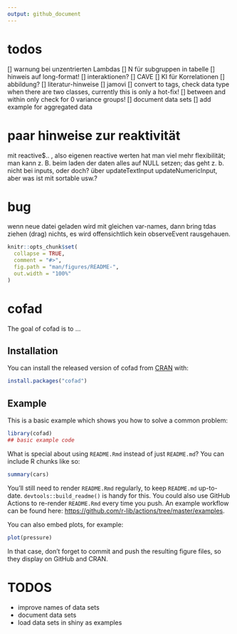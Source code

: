 ```yaml
---
output: github_document
---
```


# todos

[] warnung bei unzentrierten Lambdas
[] N für subgruppen in tabelle
[] hinweis auf long-format!
[] interaktionen?
[] CAVE
[] KI für Korrelationen
[] abbildung?
[] literatur-hinweise
[] jamovi
[] convert to tags, check data type when there are two classes, currently this 
is only a hot-fix!
[] between and within only check for 0 variance groups!
[] document data sets
[] add example for aggregated data

# paar hinweise zur reaktivität

mit reactive$.. , also eigenen reactive werten hat man viel mehr flexibilität; man kann z. B. beim laden der daten alles auf NULL setzen; das geht z. b. nicht bei inputs, oder doch? über updateTextInput updateNumericInput, aber was ist mit sortable usw.?

# bug

wenn neue datei geladen wird mit gleichen var-names, dann bring tdas ziehen (drag) nichts, es wird offensichtlich kein observeEvent rausgehauen.

<!-- README.md is generated from README.Rmd. Please edit that file -->

```r
knitr::opts_chunk$set(
  collapse = TRUE,
  comment = "#>",
  fig.path = "man/figures/README-",
  out.width = "100%"
)
```

# cofad

<!-- badges: start -->
<!-- badges: end -->

The goal of cofad is to ...

## Installation

You can install the released version of cofad from [CRAN](https://CRAN.R-project.org) with:

``` r
install.packages("cofad")
```

## Example

This is a basic example which shows you how to solve a common problem:

```r
library(cofad)
## basic example code
```

What is special about using `README.Rmd` instead of just `README.md`? You can include R chunks like so:

```r
summary(cars)
```

You'll still need to render `README.Rmd` regularly, to keep `README.md` up-to-date. `devtools::build_readme()` is handy for this. You could also use GitHub Actions to re-render `README.Rmd` every time you push. An example workflow can be found here: <https://github.com/r-lib/actions/tree/master/examples>.

You can also embed plots, for example:

```r
plot(pressure)
```

In that case, don't forget to commit and push the resulting figure files, so they display on GitHub and CRAN.

# TODOS

- improve names of data sets
- document data sets
- load data sets in shiny as examples
